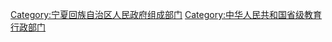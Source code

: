 [[Category:宁夏回族自治区人民政府组成部门|Category:宁夏回族自治区人民政府组成部门]]
[[Category:中华人民共和国省级教育行政部门|Category:中华人民共和国省级教育行政部门]]